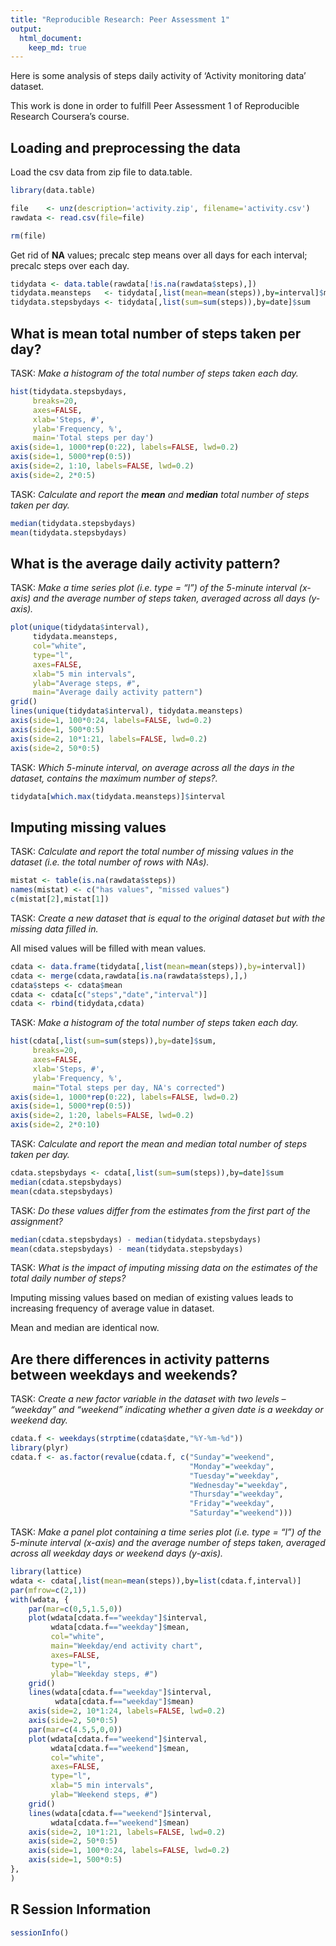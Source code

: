 ```yaml
---
title: "Reproducible Research: Peer Assessment 1"
output:
  html_document:
    keep_md: true
---
```


Here is some analysis of steps daily activity of 'Activity monitoring data' dataset.

This work is done in order to fulfill Peer Assessment 1 of Reproducible Research Coursera's course.


## Loading and preprocessing the data


Load the csv data from zip file to data.table.
```r
library(data.table)

file    <- unz(description='activity.zip', filename='activity.csv')
rawdata <- read.csv(file=file)

rm(file)
```

Get rid of **NA** values; precalc step means over all days for each interval; precalc steps over each day.
```r
tidydata <- data.table(rawdata[!is.na(rawdata$steps),])
tidydata.meansteps   <- tidydata[,list(mean=mean(steps)),by=interval]$mean
tidydata.stepsbydays <- tidydata[,list(sum=sum(steps)),by=date]$sum
```


## What is mean total number of steps taken per day?


TASK: *Make a histogram of the total number of steps taken each day.*
```r
hist(tidydata.stepsbydays,
     breaks=20,
     axes=FALSE,
     xlab='Steps, #',
     ylab='Frequency, %',
     main='Total steps per day')
axis(side=1, 1000*rep(0:22), labels=FALSE, lwd=0.2)
axis(side=1, 5000*rep(0:5))
axis(side=2, 1:10, labels=FALSE, lwd=0.2)
axis(side=2, 2*0:5)
```

TASK: *Calculate and report the __mean__ and __median__ total number of steps taken per day.*
```r
median(tidydata.stepsbydays)
mean(tidydata.stepsbydays)
```


## What is the average daily activity pattern?


TASK: *Make a time series plot (i.e. type = "l") of the 5-minute interval (x-axis) and the average number of steps taken, averaged across all days (y-axis).*
```r
plot(unique(tidydata$interval),
     tidydata.meansteps,
     col="white",
     type="l",
     axes=FALSE,
     xlab="5 min intervals",
     ylab="Average steps, #",
     main="Average daily activity pattern")
grid()
lines(unique(tidydata$interval), tidydata.meansteps)
axis(side=1, 100*0:24, labels=FALSE, lwd=0.2)
axis(side=1, 500*0:5)
axis(side=2, 10*1:21, labels=FALSE, lwd=0.2)
axis(side=2, 50*0:5)
```

TASK: *Which 5-minute interval, on average across all the days in the dataset, contains the maximum number of steps?.*
```r
tidydata[which.max(tidydata.meansteps)]$interval
```


## Imputing missing values


TASK: *Calculate and report the total number of missing values in the dataset (i.e. the total number of rows with NAs).*
```r
mistat <- table(is.na(rawdata$steps))
names(mistat) <- c("has values", "missed values")
c(mistat[2],mistat[1])
```

TASK: *Create a new dataset that is equal to the original dataset but with the missing data filled in.*

All mised values will be filled with mean values.
```r
cdata <- data.frame(tidydata[,list(mean=mean(steps)),by=interval])
cdata <- merge(cdata,rawdata[is.na(rawdata$steps),],)
cdata$steps <- cdata$mean
cdata <- cdata[c("steps","date","interval")]
cdata <- rbind(tidydata,cdata)
```

TASK: *Make a histogram of the total number of steps taken each day.*
```r
hist(cdata[,list(sum=sum(steps)),by=date]$sum,
     breaks=20,
     axes=FALSE,
     xlab='Steps, #',
     ylab='Frequency, %',
     main="Total steps per day, NA's corrected")
axis(side=1, 1000*rep(0:22), labels=FALSE, lwd=0.2)
axis(side=1, 5000*rep(0:5))
axis(side=2, 1:20, labels=FALSE, lwd=0.2)
axis(side=2, 2*0:10)
```

TASK: *Calculate and report the mean and median total number of steps taken per day.*
```r
cdata.stepsbydays <- cdata[,list(sum=sum(steps)),by=date]$sum
median(cdata.stepsbydays)
mean(cdata.stepsbydays)
```

TASK: *Do these values differ from the estimates from the first part of the assignment?*
```r
median(cdata.stepsbydays) - median(tidydata.stepsbydays)
mean(cdata.stepsbydays) - mean(tidydata.stepsbydays)
```

TASK: *What is the impact of imputing missing data on the estimates of the total daily number of steps?*

Imputing missing values based on median of existing values leads to increasing frequency of average value in dataset.

Mean and median are identical now.


## Are there differences in activity patterns between weekdays and weekends?


TASK: *Create a new factor variable in the dataset with two levels – “weekday” and “weekend” indicating whether a given date is a weekday or weekend day.*
```r
cdata.f <- weekdays(strptime(cdata$date,"%Y-%m-%d"))
library(plyr)
cdata.f <- as.factor(revalue(cdata.f, c("Sunday"="weekend",
                                        "Monday"="weekday",
                                        "Tuesday"="weekday",
                                        "Wednesday"="weekday",
                                        "Thursday"="weekday",
                                        "Friday"="weekday",
                                        "Saturday"="weekend")))
```

TASK: *Make a panel plot containing a time series plot (i.e. type = "l") of the 5-minute interval (x-axis) and the average number of steps taken, averaged across all weekday days or weekend days (y-axis).*
```r
library(lattice)
wdata <- cdata[,list(mean=mean(steps)),by=list(cdata.f,interval)]
par(mfrow=c(2,1))
with(wdata, {
    par(mar=c(0,5,1.5,0))
    plot(wdata[cdata.f=="weekday"]$interval,
         wdata[cdata.f=="weekday"]$mean,
         col="white",
         main="Weekday/end activity chart",
         axes=FALSE,
         type="l",
         ylab="Weekday steps, #")
    grid()
    lines(wdata[cdata.f=="weekday"]$interval,
          wdata[cdata.f=="weekday"]$mean)
    axis(side=2, 10*1:24, labels=FALSE, lwd=0.2)
    axis(side=2, 50*0:5)
    par(mar=c(4.5,5,0,0))
    plot(wdata[cdata.f=="weekend"]$interval,
         wdata[cdata.f=="weekend"]$mean,
         col="white",
         axes=FALSE,
         type="l",
         xlab="5 min intervals",
         ylab="Weekend steps, #")
    grid()
    lines(wdata[cdata.f=="weekend"]$interval,
         wdata[cdata.f=="weekend"]$mean)
    axis(side=2, 10*1:21, labels=FALSE, lwd=0.2)
    axis(side=2, 50*0:5)
    axis(side=1, 100*0:24, labels=FALSE, lwd=0.2)
    axis(side=1, 500*0:5)
},
)
```


## R Session Information


```r
sessionInfo()
```
